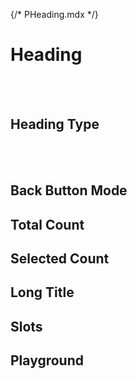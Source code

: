{/* PHeading.mdx */}



<Meta of={PHeadingStories} />

# Heading

<br/>
<br/>

## Heading Type
<Canvas of={PHeadingStories.HeadingType} />

<br/>
<br/>

## Back Button Mode
<Canvas of={PHeadingStories.BackButtonMode} />

## Total Count
<Canvas of={PHeadingStories.TotalCount} />

## Selected Count
<Canvas of={PHeadingStories.SelectedCount} />

## Long Title
<Canvas of={PHeadingStories.LongTitle} />

## Slots
<Canvas of={PHeadingStories.Slots} />

## Playground
<Canvas of={PHeadingStories.Playground} />
<Controls of={PHeadingStories.Playground} />

<br/>
<br/>
